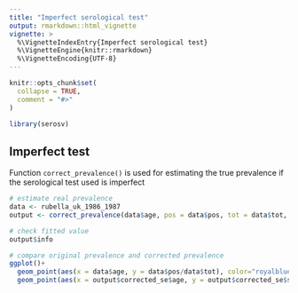 ```yaml
---
title: "Imperfect serological test"
output: rmarkdown::html_vignette
vignette: >
  %\VignetteIndexEntry{Imperfect serological test}
  %\VignetteEngine{knitr::rmarkdown}
  %\VignetteEncoding{UTF-8}
---
```


```r
knitr::opts_chunk$set(
  collapse = TRUE,
  comment = "#>"
)
```

```r
library(serosv)
```

## Imperfect test

Function `correct_prevalence()` is used for estimating the true prevalence if the serological test used is imperfect

```r
# estimate real prevalence
data <- rubella_uk_1986_1987
output <- correct_prevalence(data$age, pos = data$pos, tot = data$tot, warmup = 1000, iter = 4000, study_size=1000)

# check fitted value
output$info

# compare original prevalence and corrected prevalence
ggplot()+
  geom_point(aes(x = data$age, y = data$pos/data$tot), color="royalblue1") + 
  geom_point(aes(x = output$corrected_se$age, y = output$corrected_se$sero), color="blueviolet")
```

